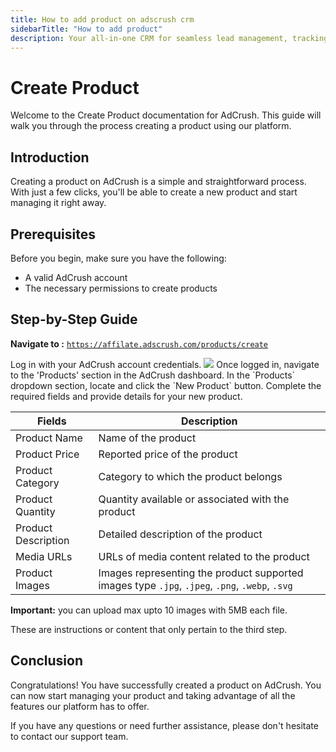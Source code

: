 ```yaml
---
title: How to add product on adscrush crm
sidebarTitle: "How to add product"
description: Your all-in-one CRM for seamless lead management, tracking, and conversion. Elevate your business with intuitive tools and insights
---
```


# Create Product

Welcome to the Create Product documentation for AdCrush. This guide will walk you through the process creating a product using our platform.

## Introduction

Creating a product on AdCrush is a simple and straightforward process. With just a few clicks, you'll be able to create a new product and start managing it right away.

## Prerequisites

Before you begin, make sure you have the following:

- A valid AdCrush account
- The necessary permissions to create products

## Step-by-Step Guide

**Navigate to :** [`https://affilate.adscrush.com/products/create`](https://affilate.adscrush.com/products/create)

<Steps>
  <Step title="Log in to your AdCrush account">
    Log in with your AdCrush account credentials.
    <Frame>
  <img src="/images/step-1.png" />
</Frame>

  </Step>
  <Step title={`Navigate to the "Products" section`}>
    Once logged in, navigate to the 'Products' section in the AdCrush dashboard.
  </Step>
  <Step title={`Click the "New Product" button`}>
    In the `Products` dropdown section, locate and click the `New Product` button.
  </Step>
  <Step title={`Fill the product details`}>
    Complete the required fields and provide details for your new product.

| Fields              | Description                                                                                    |
| ------------------- | ---------------------------------------------------------------------------------------------- |
| Product Name        | Name of the product                                                                            |
| Product Price       | Reported price of the product                                                                  |
| Product Category    | Category to which the product belongs                                                          |
| Product Quantity    | Quantity available or associated with the product                                              |
| Product Description | Detailed description of the product                                                            |
| Media URLs          | URLs of media content related to the product                                                   |
| Product Images      | Images representing the product supported images type `.jpg`, `.jpeg`, `.png`, `.webp`, `.svg` |

<Warning><b>Important:</b> you can upload max upto 10 images with 5MB each file.</Warning>

  </Step>
  <Step title={`Click "Add Product" to create your product`}>
    These are instructions or content that only pertain to the third step.
  </Step>
</Steps>

## Conclusion

Congratulations! You have successfully created a product on AdCrush. You can now start managing your product and taking advantage of all the features our platform has to offer.

If you have any questions or need further assistance, please don't hesitate to contact our support team.
